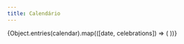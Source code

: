 ```yaml
---
title: Calendário
---
```







<div>
  {Object.entries(calendar).map(([date, celebrations]) => (
    <Card key={date} title={date} icon="document">
      <LinkCard
        href={`/missal/dia#${date}`}
        title={
          celebrations.celebration[0]?.title ||
          celebrations.tempora[0]?.title ||
          celebrations.commemoration[0]?.title ||
          "Feria"
        }
        description={celebrations.commemoration[0]?.title}
      />
    </Card>
  ))}
</div>
